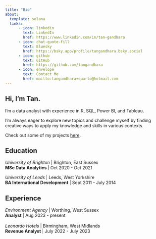 ```yaml
---
title: "Bio"
about:
  template: solana
  links:
      - icon: linkedin
        text: LinkedIn
        href: https://www.linkedin.com/in/tan-gandhara
      - icon: chat-quote-fill
        text: Bluesky
        href: https://bsky.app/profile/tangandhara.bsky.social
      - icon: github
        text: GitHub
        href: https://github.com/tangandhara
      - icon: envelope
        text: Contact Me
        href: mailto:tangandhara+quarto@hotmail.com
---
```


## Hi, I'm Tan.

I'm a data analyst with experience in R, SQL, Power BI, and Tableau.

I'm always eager to explore new topics and challenge myself by finding creative ways to apply my knowledge and skills in various contexts.

Check out some of my projects <a href='/projects.qmd'>here</a>.

## Education

*University of Brighton* \| Brighton, East Sussex <br>**MSc Data Analytics** \| Oct 2020 - Oct 2021

*University of Leeds* \| Leeds, West Yorkshire <br> **BA International Development** \| Sept 2011 - July 2014

## Experience

*Environment Agency* \| Worthing, West Sussex<br> **Analyst** \| Aug 2023 - present <br> <br> *Leonardo Hotels* \| Birmingham, West Midlands<br> **Revenue Analyst** \| July 2022 - July 2023
